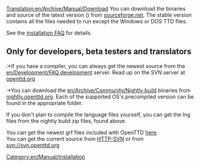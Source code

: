 [[Translation:en/Archive/Manual/Download]]
You can download the binaries and source of the latest version ({{en/Version}}) from [http://sourceforge.net/project/showfiles.php?group_id=103924&package_id=111717 sourceforge.net].
The stable version contains all the files needed to run except the Windows or DOS TTD files.

{{en/Warning|All versions of OTTD need certain files from either the Windows or the DOS version of Transport Tycoon Deluxe.}}

See the [[en/Archive/Manual/Installation FAQ|installation FAQ]] for details.

== Only for developers, beta testers and translators ==
:*If you have a compiler, you can always get the newest source from the [[en/Development/FAQ development]] server. Read up on the SVN server at [http://www.openttd.org/development.php openttd.org]
:*You can download the [[en/Archive/Community/Nightly build]] binaries from [http://nightly.openttd.org/ nightly.openttd.org].  Each of the supported OS's precompiled version can be found in the appropriate folder.

If you don't plan to compile the language files yourself, you can get the lng files from the nightly build zip files, found above.

You can get the newest grf files included with OpenTTD [http://svn.openttd.org/cgi-bin/trac.cgi/browser/trunk/data/ here].<br>
You can get the current source from [http://svn.openttd.org HTTP-SVN] or from svn://svn.openttd.org

[[Category:en/Manual/Installation]]